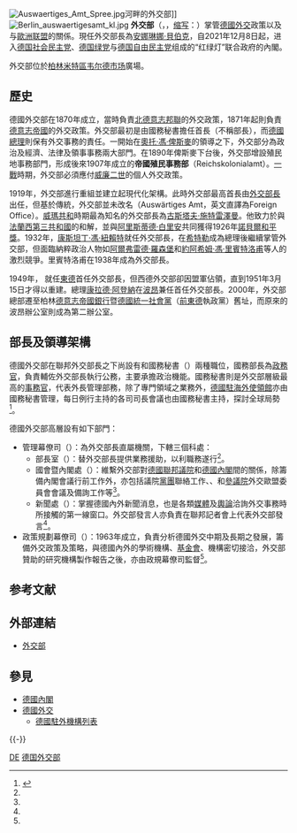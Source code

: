 {{noteTA
|G1=地名
|3=zh-tw:部會; zh-cn:部委;
}}
{{Infobox government agency
|agency_name     = 外交部
|nativename      = Auswärtiges Amt
|logo            = Auswärtiges Amt Logo.svg
|logo_width      = 150px
|headquarters    = {{DEU}}[[柏林|柏林]][[米特區|米特區]][[韦尔德市场大楼|韦尔德市场]]廣場
|latd = 52
|latm = 30
|lats = 53
|latNS = N
|longd = 13
|longm = 23
|longs = 58
|longEW = E
|employees = 11,652名外务人员<br/>5,622公务人员
|formed          = 1870年
|jurisdiction    = {{DEU}}
|budget          = 59.29億歐元（2020年）
|chief1_title    = 聯邦外交部長
|chief1          = [[安娜琳娜·貝伯克|安娜琳娜·貝伯克]]
|chief2_name     = 
|chief2_position = 
|website         = {{URL|www.auswaertiges-amt.de/}}
}}
[[File:Auswaertiges_Amt_Spree.jpg|thumb]]河畔的外交部]]
[[File:Berlin_auswaertigesamt_kl.jpg|thumb]]
'''外交部'''（{{lang-de|Auswärtiges Amt}}，{{IPA-de|ˈaʊ̯sˌvɛʁtɪɡəs ˈamt|-|De-Auswärtiges Amt.ogg}}，[[缩写|缩写]]：{{lang|de|'''AA'''}}）掌管[[德國外交|德國外交]]政策以及与[[歐洲联盟|歐洲联盟]]的關係。現任外交部長為[[安娜琳娜·貝伯克|安娜琳娜·貝伯克]]，自2021年12月8日起，进入[[德国社会民主党|德国社会民主党]]、[[德国绿党|德国绿党]]与[[德国自由民主党|德国自由民主党]]组成的“红绿灯”联合政府的內閣。

外交部位於[[柏林|柏林]][[米特區|米特區]][[韦尔德市场大楼|韦尔德市场]]廣場。

==歷史==
德國外交部在1870年成立，當時負責[[北德意志邦聯|北德意志邦聯]]的外交政策，1871年起則負責[[德意志帝國|德意志帝國]]的外交政策。外交部最初是由國務秘書擔任首長（不稱部長），而[[德國總理|德國總理]]則保有外交事務的責任。一開始在[[奧托·馮·俾斯麥|奧托·馮·俾斯麥]]的領導之下，外交部分為政治及經濟、法律及領事事務兩大部門。在1890年俾斯麥下台後，外交部增設殖民地事務部門，形成後來1907年成立的'''帝國殖民事務部'''（Reichskolonialamt）。[[一戰|一戰]]時期，外交部必須應付[[威廉二世_(德国)|威廉二世]]的個人外交政策。

1919年，外交部進行重組並建立起現代化架構。此時外交部最高首長由[[外交部長|外交部長]]出任，但基於傳統，外交部並未改名（Auswärtiges Amt，英文直譯為Foreign Office）。[[威瑪共和|威瑪共和]]時期最為知名的外交部長為[[古斯塔夫·施特雷澤曼|古斯塔夫·施特雷澤曼]]。他致力於與[[法蘭西第三共和國|法蘭西第三共和國]]的和解，並與[[阿里斯蒂德·白里安|阿里斯蒂德·白里安]]共同獲得1926年[[諾貝爾和平獎|諾貝爾和平獎]]。1932年，[[康斯坦丁·馮·紐賴特|康斯坦丁·馮·紐賴特]]就任外交部長，在[[希特勒|希特勒]]成為總理後繼續掌管外交部，但面臨納粹政治人物如[[阿爾弗雷德·羅森堡|阿爾弗雷德·羅森堡]]和[[約阿希姆·馮·里賓特洛甫|約阿希姆·馮·里賓特洛甫]]等人的激烈競爭。里賓特洛甫在1938年成為外交部長。

1949年，{{le|Georg Dertinger}} 就任[[東德|東德]]首任外交部長，但西德外交部卻因盟軍佔領，直到1951年3月15日才得以重建。總理[[康拉德·阿登納|康拉德·阿登納]]在[[波昂|波昂]]兼任首任外交部長。2000年，外交部總部遷至柏林[[德意志帝國銀行|德意志帝國銀行]]暨[[德國統一社會黨|德國統一社會黨]]（[[前東德|前東德]]執政黨）舊址，而原來的波昂辦公室則成為第二辦公室。

==部長及領導架構==
德國外交部在聯邦外交部長之下尚設有{{Link-de|國務部長 (德國)|Staatsminister (Deutschland)|國務部長}}和國務秘書（{{lang|de|Staatssekretäre}}）兩種職位，國務部長為[[政務官|政務官]]，負責輔佐外交部長執行公務，主要承擔政治機能。國務秘書則是外交部層級最高的[[事務官|事務官]]，代表外長管理部務，除了專門領域之業務外，[[德國駐外機構列表|德國駐海外使領館]]亦由國務秘書管理，每日例行主持的各司司長會議也由國務秘書主持，探討全球局勢<ref name="領導">{{Cite web |script-title=de:Leitung des Auswärtigen Amts |url=https://www.auswaertiges-amt.de/de/aamt/leitung/Leitung |publisher={{lang|de|Auswärtiges Amt}} |accessdate=2020-07-10 |archiveurl=https://archive.today/20200618034546/https://www.auswaertiges-amt.de/de/aamt/leitung/Leitung |archivedate=2020-06-18 |deadurl=no }}{{de}}</ref>。

德國外交部高層設有如下部門：
*管理幕僚司（{{lang|de|Leitungsstab}}）：為外交部長直屬機關，下轄三個科處：
**部長室（{{lang|de|Ministerbüro}}）：替外交部長提供業務援助，以利職務遂行<ref name="領導"/>。
**國會暨內閣處（{{lang|de|Parlaments- und Kabinettsreferat}}）：維繫外交部對[[德國聯邦議院|德國聯邦議院]]和[[德國內閣|德國內閣]]間的關係，除籌備內閣會議行前工作外，亦包括議院[[黨團|黨團]]聯絡工作、{{link-de|德國聯邦議院外交事務委員會|Auswärtiger Ausschuss|聯邦議院外交事务委员会}}、{{link-de|德國聯邦議院歐盟事務委員會|Ausschuss für die Angelegenheiten der Europäischen Union|欧盟事务委员会}}和[[聯邦參議院|參議院]]外交歐盟委員會會議及備詢工作等<ref name="領導"/>。
**新聞處（{{lang|de|Pressereferat}}）：掌握德國內外新聞消息，也是各類[[媒體|媒體]]及[[輿論|輿論]]洽詢外交事務時所接觸的第一線窗口。外交部發言人亦負責在聯邦記者會上代表外交部發言<ref name="領導"/>。
*政策規劃幕僚司（{{lang|de|Planungsstab}}）：1963年成立，負責分析德國外交中期及長期之發展，籌備外交政策及策略，與德國內外的學術機構、[[基金會|基金會]]、{{Link-en|政治諮詢|Political consulting}}機構密切接洽，外交部贊助的研究機構製作報告之後，亦由政規幕僚司監督<ref name="領導"/>。

== 参考文献 ==
{{Reflist}}

== 外部連結 ==
* [http://www.auswaertiges-amt.de/diplo/en/Startseite.html 外交部] {{Wayback|url=http://www.auswaertiges-amt.de/diplo/en/Startseite.html |date=20090627032032 }}{{en icon}}

== 參見 ==
{{Portal box|德国|国际关系}}
* [[德國內閣|德國內閣]]
* [[德國外交|德國外交]]
** [[德國駐外機構列表|德國駐外機構列表]]

{{-}}
{{German Federal Ministries}}
{{德國外交}}
{{欧洲题目|外交部}}

{{Authority control}}

[[Category:各国外交部门|DE]]
[[Category:德国外交部|]]